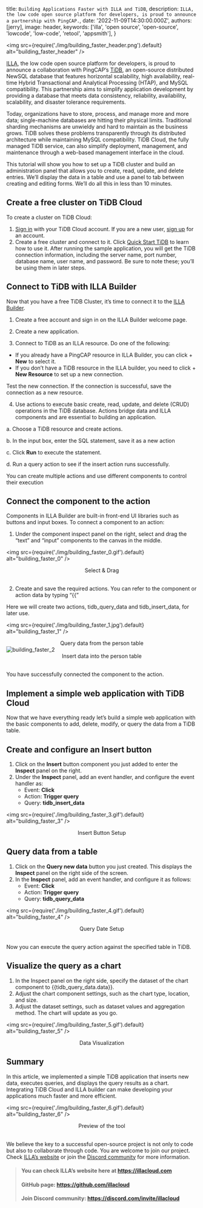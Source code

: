 
  title: `Building Applications Faster with ILLA and TiDB`,
  description: `ILLA, the low code open source platform for developers, is proud to announce a partnership with PingCAP.`,
  date: '2022-11-09T14:30:00.000Z',
  authors: [jerry],
  image: header,
  keywords: ['illa', 'open source', 'open-source', 'lowcode', 'low-code', 'retool', 'appsmith'],
}

<img
  src={require('./img/building_faster_header.png').default}
  alt="building_faster_header"
/>

[ILLA](https://www.illacloud.com/), the low code open source platform for developers, is proud to announce a collaboration with PingCAP’s [TiDB](https://www.pingcap.com/tidb/), an open-source distributed NewSQL database that features horizontal scalability, high availability, real-time Hybrid Transactional and Analytical Processing (HTAP), and MySQL compatibility. This partnership aims to simplify application development by providing a database that meets data consistency, reliability, availability, scalability, and disaster tolerance requirements.

Today, organizations have to store, process, and manage more and more data; single-machine databases are hitting their physical limits. Traditional sharding mechanisms are unwieldy and hard to maintain as the business grows. TiDB solves these problems transparently through its distributed architecture while maintaining MySQL compatibility. TiDB Cloud, the fully managed TiDB service, can also simplify deployment, management, and maintenance through a web-based management interface in the cloud.

This tutorial will show you how to set up a TiDB cluster and build an administration panel that allows you to create, read, update, and delete entries. We’ll display the data in a table and use a panel to tab between creating and editing forms. We’ll do all this in less than 10 minutes.

## Create a free cluster on TiDB Cloud
To create a cluster on TiDB Cloud:

1. [Sign in](https://tidbcloud.com/) with your TiDB Cloud account. If you are a new user, [sign up](https://tidbcloud.com/free-trial/) for an account.
2. Create a free cluster and connect to it. Click [Quick Start TiDB](https://docs.pingcap.com/tidb/dev/dev-guide-build-cluster-in-cloud) to learn how to use it. After running the sample application, you will get the TiDB connection information, including the server name, port number, database name, user name, and password. Be sure to note these; you’ll be using them in later steps.


## Connect to TiDB with ILLA Builder
Now that you have a free TiDB Cluster, it’s time to connect it to the [ILLA Builder](https://github.com/illacloud/illa-builder).

1. Create a free account and sign in on the ILLA Builder welcome page.

2. Create a new application.

3. Connect to TiDB as an ILLA resource. Do one of the following:
  <ul>
    <li>If you already have a PingCAP resource in ILLA Builder, you can click + <strong>New</strong>  to select it.</li>
    <li>If you don’t have a TiDB resource in the ILLA builder, you need to click + <strong>New Resource</strong> to set up a new connection.</li>
  </ul>

Test the new connection. If the connection is successful, save the connection as a new resource.

4. Use actions to execute basic create, read, update, and delete (CRUD) operations in the TiDB database. Actions bridge data and ILLA components and are essential to building an application.

  a. Choose a TiDB resource and create actions.
  
  b. In the input box, enter the SQL statement, save it as a new action
  
  c. Click **Run** to execute the statement.
  
  d. Run a query action to see if the insert action runs successfully.

You can create multiple actions and use different components to control their execution

## Connect the component to the action
Components in ILLA Builder are built-in front-end UI libraries such as buttons and input boxes. To connect a component to an action:

1. Under the component inspect panel on the right, select and drag the “text” and “input” components to the canvas in the middle.

<img
  src={require('./img/building_faster_0.gif').default}
  alt="building_faster_0"
/>
<center style={{whiteSpace: 'break-spaces'}}>
  <figcaption>
    Select & Drag
  </figcaption>
</center>
<br />

2. Create and save the required actions. You can refer to the component or action data by typing “{{”

Here we will create two actions, tidb_query_data and tidb_insert_data, for later use.

<img
  src={require('./img/building_faster_1.jpg').default}
  alt="building_faster_1"
/>
<center style={{whiteSpace: 'break-spaces'}}>
  <figcaption>
    Query data from the person table
  </figcaption>
</center>
<img
  src={require('./img/building_faster_2.jpg').default}
  alt="building_faster_2"
/>
<center style={{whiteSpace: 'break-spaces'}}>
  <figcaption>
    Insert data into the person table
  </figcaption>
</center>
<br />

You have successfully connected the component to the action.

## Implement a simple web application with TiDB Cloud
Now that we have everything ready let’s build a simple web application with the basic components to add, delete, modify, or query the data from a TiDB table.

## Create and configure an Insert button
1. Click on the **Insert** button component you just added to enter the **Inspect** panel on the right.
2. Under the **Inspect** panel, add an event handler, and configure the event handler as:
    - Event: **Click**
    - Action: **Trigger query**
    - Query: **tidb_insert_data**

<img
  src={require('./img/building_faster_3.gif').default}
  alt="building_faster_3"
/>
<center style={{whiteSpace: 'break-spaces'}}>
  <figcaption>
    Insert Button Setup
  </figcaption>
</center>

## Query data from a table
1. Click on the **Query new data** button you just created. This displays the **Inspect** panel on the right side of the screen.
2. In the **Inspect** panel, add an event handler, and configure it as follows:
    - Event: **Click**
    - Action: **Trigger query**
    - Query: **tidb_query_data**

<img
  src={require('./img/building_faster_4.gif').default}
  alt="building_faster_4"
/>
<center style={{whiteSpace: 'break-spaces'}}>
  <figcaption>
    Query Date Setup
  </figcaption>
</center>
<br />

Now you can execute the query action against the specified table in TiDB.

## Visualize the query as a chart
1. In the Inspect panel on the right side, specify the dataset of the chart component to {{tidb_query_data.data}}.
2. Adjust the chart component settings, such as the chart type, location, and size.
3. Adjust the dataset settings, such as dataset values and aggregation method. The chart will update as you go.

<img
  src={require('./img/building_faster_5.gif').default}
  alt="building_faster_5"
/>
<center style={{whiteSpace: 'break-spaces'}}>
  <figcaption>
    Data Visualization
  </figcaption>
</center>

## Summary
In this article, we implemented a simple TiDB application that inserts new data, executes queries, and displays the query results as a chart. Integrating TiDB Cloud and ILLA builder can make developing your applications much faster and more efficient.

<img
  src={require('./img/building_faster_6.gif').default}
  alt="building_faster_6"
/>
<center style={{whiteSpace: 'break-spaces'}}>
  <figcaption>
    Preview of the tool
  </figcaption>
</center>

<br />

We believe the key to a successful open-source project is not only to code but also to collaborate through code. You are welcome to join our project. Check [ILLA’s website](https://www.illacloud.com) or join the [Discord community](https://discord.com/invite/illacloud) for more information.


> #### You can check ILLA’s website here at https://illacloud.com
> #### GitHub page: https://github.com/illacloud
> #### Join Discord community: https://discord.com/invite/illacloud

  
